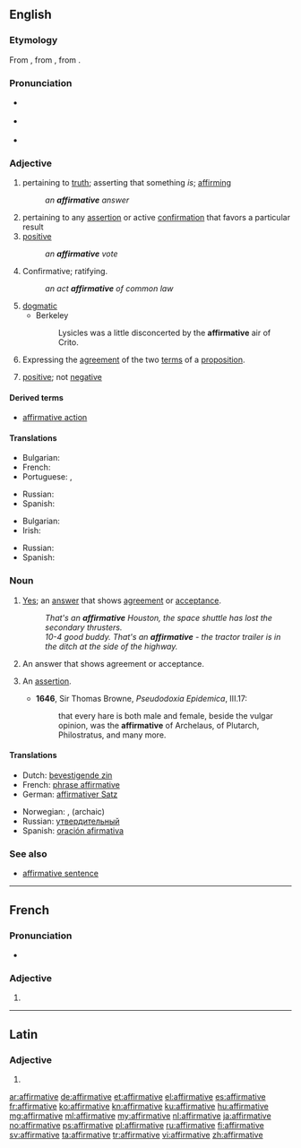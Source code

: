 ==English==

===Etymology===
From {{etyl|fro|en}} {{term|affirmatif|lang=fro}}, from {{etyl|la|en}} {{term|affirmativus|lang=la}}, from  {{term|affirmare||to assert|lang=la}}.

===Pronunciation===
* {{a|RP}} {{IPA|/əˈfɜːmətɪv/}}
* {{a|US}} {{IPA|/əˈfɝmətɪv/}}
* {{audio|en-us-affirmative.ogg|Audio (US)}}

===Adjective===
{{en-adj}}

# pertaining to [[truth]]; asserting that something ''is''; [[affirm]]ing
#: ''an '''affirmative''' answer''
# pertaining to any [[assertion]] or active [[confirmation]] that favors a particular result
# [[positive]]
#: ''an '''affirmative''' vote''
# Confirmative; ratifying.
#: ''an act '''affirmative''' of common law''
# [[dogmatic]]
#* Berkeley
#*: Lysicles was a little disconcerted by the '''affirmative''' air of Crito.
# {{context|logic|lang=en}} Expressing the [[agreement]] of the two [[term]]s of a [[proposition]].
# {{context|algebra|lang=en}} [[positive]]; not [[negative]]

====Derived terms====
* [[affirmative action]]

====Translations====
{{trans-top|pertaining to truth}}
* Bulgarian: {{t+|bg|утвърдителен}}
* French: {{t+|fr|affirmatif}}
* Portuguese: {{t+|pt|afirmativo}}, {{t+|pt|positivo}}
{{trans-mid}}
* Russian: {{t+|ru|утверди́тельный|tr=utverdítelʹnyj}}
* Spanish: {{t+|es|afirmativo}}
{{trans-bottom}}

{{trans-top|positive}}
* Bulgarian: {{t+|bg|положителен}}
* Irish: {{t|ga|dearfach}}
{{trans-mid}}
* Russian: {{t+|ru|положи́тельный|tr=položítelʹnyj}}
* Spanish: {{t+|es|positivo}}
{{trans-bottom}}

===Noun===
{{en-noun}}

# [[yes|Yes]]; an [[answer]] that shows [[agreement]] or [[acceptance]].
#: ''That's an '''affirmative''' Houston, the space shuttle has lost the secondary thrusters.''
#: ''10-4 good buddy. That's an '''affirmative''' - the tractor trailer is in the ditch at the side of the highway.''
# {{qualifier|grammatical terminology}} An answer that shows agreement or acceptance.
# {{context|obsolete|lang=en}} An [[assertion]].
#* '''1646''', Sir Thomas Browne, ''Pseudodoxia Epidemica'', III.17:
#*: that every hare is both male and female, beside the vulgar opinion, was the '''affirmative''' of Archelaus, of Plutarch, Philostratus, and many more.

====Translations====
{{trans-top|An answer that shows agreement or acceptance}}
* Dutch: [[bevestigende zin]] {{g|m}}
* French: [[phrase affirmative]] {{g|f}}
* German: [[affirmativer Satz]] {{g|m}}
{{trans-mid}}
* Norwegian: {{t|no|bekreftes}}, {{t|no|tiltredes}} (archaic)
* Russian: [[утвердительный]]
* Spanish: [[oración afirmativa]] {{g|f}}
{{trans-bottom}}

===See also===
* [[affirmative sentence]]

----

==French==

===Pronunciation===
* {{IPA|/a.fiʁ.ma.tiv/|lang=fr}}

===Adjective===
{{fr-adj-form}}

# {{form of|Feminine singular|affirmatif|lang=fr}}

----

==Latin==

===Adjective===
{{la-adj-form|affirmātīve}}

# {{inflection of|affirmātīvus||voc|m|s|lang=la}}

[[ar:affirmative]]
[[de:affirmative]]
[[et:affirmative]]
[[el:affirmative]]
[[es:affirmative]]
[[fr:affirmative]]
[[ko:affirmative]]
[[kn:affirmative]]
[[ku:affirmative]]
[[hu:affirmative]]
[[mg:affirmative]]
[[ml:affirmative]]
[[my:affirmative]]
[[nl:affirmative]]
[[ja:affirmative]]
[[no:affirmative]]
[[ps:affirmative]]
[[pl:affirmative]]
[[ru:affirmative]]
[[fi:affirmative]]
[[sv:affirmative]]
[[ta:affirmative]]
[[tr:affirmative]]
[[vi:affirmative]]
[[zh:affirmative]]